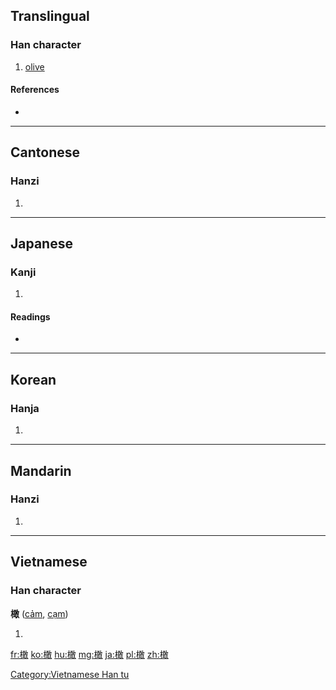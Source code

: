 ==Translingual==

===Han character===
{{Han char|rn=75|rad=木|as=12|sn=16|four=4894<sub>0</sub>|canj=木一十大 (DMJK), 木弓十大 (DNJK)}}

# [[olive]]

====References====
* {{Han ref|kx=0552.160|dkj=15512|dj=0941.050|hdz=21285.030|uh=6A44|ud=27204|bh=BEF1|bd=48881}}

----

==Cantonese==

===Hanzi===
{{yue-hanzi|jyut=gam3|y=gam3}}

# {{defn|lang=yue|sort=木12}}

----

==Japanese==

===Kanji===
{{ja-kanji|grade=|rs=木12}}

# {{defn|lang=ja|sort=木12}}

====Readings====
* {{ja-readings|on=[[かん]] (kan)|kun=}}

----

==Korean==

===Hanja===
{{ko-hanja|hangeul=감|eumhun=|rv=gam|mr=kam|y=kam}}

# {{defn|lang=ko|sort=木12}}

----

==Mandarin==

===Hanzi===
{{cmn-hanzi|pin=[[gǎn]] ([[gan3]])|wg=kan<sup>3</sup>}}

# {{defn|lang=cmn|sort=木12}}

----

==Vietnamese==

===Han character===
'''橄''' ([[cảm]], [[cạm]])

# {{defn|lang=vi}}

[[Category:Vietnamese Han tu]]

[[fr:橄]]
[[ko:橄]]
[[hu:橄]]
[[mg:橄]]
[[ja:橄]]
[[pl:橄]]
[[zh:橄]]